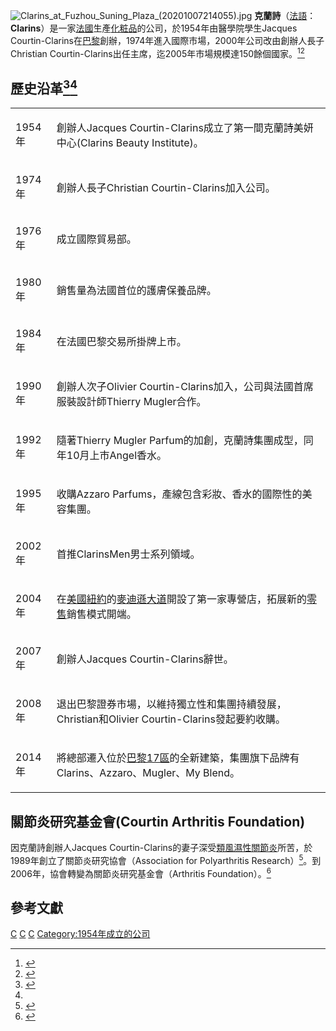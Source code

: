 {{NoteTA
|T=zh-cn:娇韵诗; zh-hk:嬌韻詩; zh-tw:克蘭詩;
|1=zh-cn:娇韵诗; zh-hk:嬌韻詩; zh-tw:克蘭詩;
}}
{{Infobox company
| name = Clarins Group
| logo = Logo Groupe Clarins.jpg
| type = 
| local_code_name = FR
| local_code = 330589755
| foundation = 1954年
| founder = Jacques Courtin-Clarins
| location_city = {{Flagicon|France}} [[法國|法國]][[塞纳河畔讷伊|塞纳河畔讷伊]]
| industry = [[化妝品|化妝品]]
| products = 
| revenue = €1.79 億 (2010年)
| net result = €1.35 億 (2010年)
| parent = 
| key_people = Christian Courtin-Clarins (主席)
| num_employees = 8,500人
| homepage = [http://www.clarins.com/ Clarins.com]
}}
[[File:Clarins_at_Fuzhou_Suning_Plaza_(20201007214055).jpg|thumb]]
'''克蘭詩'''（[[法語|法語]]：'''Clarins'''）是一家[[法國|法國]]生產[[化粧品|化粧品]]的公司，於1954年由醫學院學生Jacques Courtin-Clarins在[[巴黎|巴黎]]創辦，1974年進入國際市場，2000年公司改由創辦人長子Christian Courtin-Clarins出任主席，迄2005年市場規模達150餘個國家。<ref name="#1">{{Cite web |url=http://www.clarins.com.tw/%E9%97%9C%E6%96%BC%E5%85%8B%E8%98%AD%E8%A9%A9-%E5%83%B9%E5%80%BC%E5%92%8C%E6%AD%B7%E5%8F%B2/%E5%93%81%E7%89%8C%E7%B4%80%E4%BA%8B.html |title=存档副本 |accessdate=2020-12-19 |archive-date=2018-03-30 |archive-url=https://web.archive.org/web/20180330232321/http://www.clarins.com.tw/%E9%97%9C%E6%96%BC%E5%85%8B%E8%98%AD%E8%A9%A9-%E5%83%B9%E5%80%BC%E5%92%8C%E6%AD%B7%E5%8F%B2/%E5%93%81%E7%89%8C%E7%B4%80%E4%BA%8B.html |dead-url=no }}</ref><ref>{{Cite web |url=http://www.groupeclarins.com/en/brand/clarins |title=存档副本 |accessdate=2016-08-15 |archive-date=2020-10-25 |archive-url=https://web.archive.org/web/20201025055118/http://www.groupeclarins.com/en/brand/clarins |dead-url=no }}</ref> 

== 歷史沿革<ref>{{Cite web |url=http://www.groupeclarins.com/zh-hans/cn-le-groupe/li-shi |title=存档副本 |accessdate=2016-08-15 |archive-date=2020-09-28 |archive-url=https://web.archive.org/web/20200928160250/http://www.groupeclarins.com/zh-hans/cn-le-groupe/li-shi |dead-url=no }}</ref><ref name="#1"/> ==
{| class="wikitable"
| 1954年 
| 創辦人Jacques Courtin-Clarins成立了第一間克蘭詩美妍中心(Clarins Beauty Institute)。
|-
| 1974年 
|創辦人長子Christian Courtin-Clarins加入公司。
|-
| 1976年 
|成立國際貿易部。
|-
| 1980年 
| 銷售量為法國首位的護膚保養品牌。
|-
| 1984年 
| 在法國巴黎交易所掛牌上市。
|-
| 1990年 
| 創辦人次子Olivier Courtin-Clarins加入，公司與法國首席服裝設計師Thierry Mugler合作。
|-
| 1992年 
| 隨著Thierry Mugler Parfum的加創，克蘭詩集團成型，同年10月上市Angel香水。
|-
| 1995年 
| 收購Azzaro Parfums，產線包含彩妝、香水的國際性的美容集團。
|-
| 2002年 
|首推ClarinsMen男士系列領域。
|-
| 2004年 
| 在[[美國|美國]][[紐約|紐約]]的[[麥迪遜大道|麥迪遜大道]]開設了第一家專營店，拓展新的[[零售|零售]]銷售模式開端。
|-
| 2007年 
| 創辦人Jacques Courtin-Clarins辭世。
|-
| 2008年 
| 退出巴黎證券市場，以維持獨立性和集團持續發展，Christian和Olivier Courtin-Clarins發起要約收購。
|-
| 2014年 
| 將總部遷入位於[[巴黎17區|巴黎17區]]的全新建築，集團旗下品牌有 Clarins、Azzaro、Mugler、My Blend。
|}

== 關節炎研究基金會(Courtin Arthritis Foundation) ==
因克蘭詩創辦人Jacques Courtin-Clarins的妻子深受[[類風濕性關節炎|類風濕性關節炎]]所苦，於1989年創立了關節炎研究協會（Association for Polyarthritis Research）<ref>{{Cite web |url=http://www.fondation-arthritis.org/partenariat-et-mecenat/partenaires/clarins/ |title=存档副本 |accessdate=2016-08-15 |archive-date=2019-05-13 |archive-url=https://web.archive.org/web/20190513111846/http://www.fondation-arthritis.org/partenariat-et-mecenat/partenaires/clarins/ |dead-url=no }}</ref>。到2006年，協會轉變為關節炎研究基金會（Arthritis Foundation）。<ref>{{Cite web |url=http://www.fondation-arthritis.org/la-fondation-arthritis/fonctionnement-et-equipe/docteur-olivier-courtin-clarins-president-de-la-fondation-arthritis/ |title=存档副本 |access-date=2016-08-15 |archive-url=https://web.archive.org/web/20160924230731/http://www.fondation-arthritis.org/la-fondation-arthritis/fonctionnement-et-equipe/docteur-olivier-courtin-clarins-president-de-la-fondation-arthritis/ |archive-date=2016-09-24 |dead-url=yes }}</ref>

== 參考文獻 ==
{{reflist}}

[[Category:化妝品品牌|C]]
[[Category:法國化妝品公司|C]]
[[Category:巴黎公司|C]]
[[Category:1954年成立的公司|Category:1954年成立的公司]]